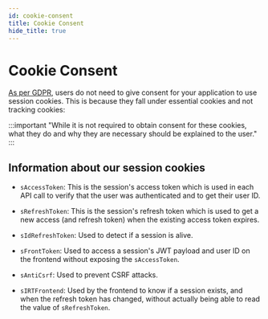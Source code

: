 ```yaml
---
id: cookie-consent
title: Cookie Consent
hide_title: true
---
```


<!-- COPY DOCS -->
<!-- ./session/common-customizations/sessions/cookie-consent.mdx -->

# Cookie Consent

[As per GDPR](https://gdpr.eu/cookies/), users do not need to give consent for your application to use session cookies. This is because they fall under essential cookies and not tracking cookies:

:::important
"While it is not required to obtain consent for these cookies, what they do and why they are necessary should be explained to the user."
:::

## Information about our session cookies

- `sAccessToken`: This is the session's access token which is used in each API call to verify that the user was authenticated and to get their user ID.

- `sRefreshToken`: This is the session's refresh token which is used to get a new access (and refresh token) when the existing access token expires.

- `sIdRefreshToken`: Used to detect if a session is alive.

- `sFrontToken`: Used to access a session's JWT payload and user ID on the frontend without exposing the `sAccessToken`.

- `sAntiCsrf`: Used to prevent CSRF attacks.

- `sIRTFrontend`: Used by the frontend to know if a session exists, and when the refresh token has changed, without actually being able to read the value of `sRefreshToken`.

